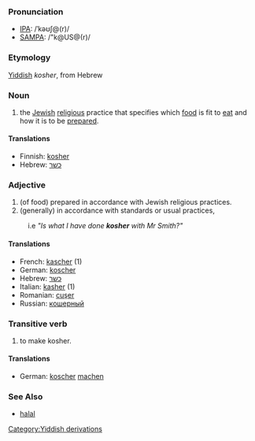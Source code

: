 ===Pronunciation===
*[[w:IPA|IPA]]: /ˈkəʊʃ@(r)/
*[[w:SAMPA|SAMPA]]: /"k@US@(r)/

===Etymology===
[[Yiddish]] ''kosher'', from Hebrew

=== Noun ===

# the [[Jew]]ish [[religion|religious]] practice that specifies which [[food]] is fit to [[eat]] and how it is to be [[prepare]]d.

====Translations====

*Finnish: [[kosher]]
*Hebrew: [[כשר]]

===Adjective===

# (of food) prepared in accordance with Jewish religious practices.
# (generally) in accordance with standards or usual practices, 
:i.e ''"Is what I have done '''kosher''' with Mr Smith?"''  

====Translations====

*French: [[kascher]] (1) 
*German: [[koscher]]
*Hebrew: [[כשר]]
*Italian: [[kasher]] (1)
*Romanian: [[cuşer]]
*Russian: [[кошерный]]

===Transitive verb===

# to make kosher.

====Translations====

*German: [[koscher]] [[machen]]

=== See Also ===
*[[halal]]
[[Category:Yiddish derivations]]